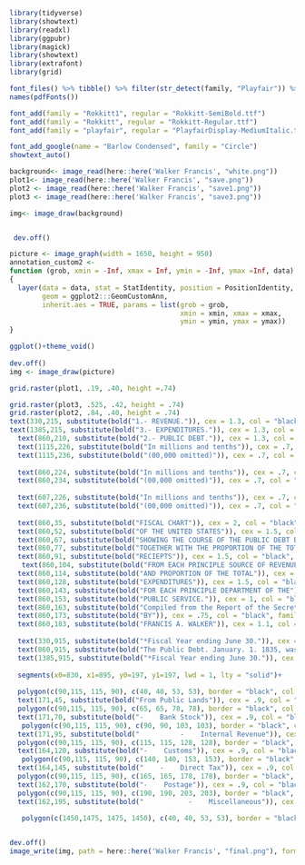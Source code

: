 ```r
library(tidyverse)
library(showtext)
library(readxl)
library(ggpubr)
library(magick)
library(showtext)
library(extrafont)
library(grid)
```
```r
font_files() %>% tibble() %>% filter(str_detect(family, "Playfair")) %>% pull(file)
names(pdfFonts())

font_add(family = "Rokkitt1", regular = "Rokkitt-SemiBold.ttf")
font_add(family = "Rokkitt", regular = "Rokkitt-Regular.ttf")
font_add(family = "playfair", regular = "PlayfairDisplay-MediumItalic.ttf")

font_add_google(name = "Barlow Condensed", family = "Circle")
showtext_auto()

```

```r
background<- image_read(here::here('Walker Francis', "white.png"))
plot1<- image_read(here::here('Walker Francis', "save.png"))
plot2 <- image_read(here::here('Walker Francis', "save1.png"))
plot3 <- image_read(here::here('Walker Francis', "save3.png"))

img<- image_draw(background)


 dev.off()


```

```r

picture <- image_graph(width = 1650, height = 950)
annotation_custom2 <- 
function (grob, xmin = -Inf, xmax = Inf, ymin = -Inf, ymax =Inf, data) 
{
  layer(data = data, stat = StatIdentity, position = PositionIdentity, 
        geom = ggplot2:::GeomCustomAnn, 
        inherit.aes = TRUE, params = list(grob = grob, 
                                          xmin = xmin, xmax = xmax, 
                                          ymin = ymin, ymax = ymax))
}

ggplot()+theme_void()
    
dev.off()
img <- image_draw(picture)

grid.raster(plot1, .19, .40, height =.74)

grid.raster(plot3, .525, .42, height = .74)
grid.raster(plot2, .84, .40, height = .74)
text(330,215, substitute(bold("1.- REVENUE.")), cex = 1.3, col = "black", family = 'Rokkitt1')
text(1385,215, substitute(bold("3.- EXPENDITURES.")), cex = 1.3, col = "black", family = 'Rokkitt1')+
  text(860,210, substitute(bold("2.- PUBLIC DEBT.")), cex = 1.3, col = "black", family = 'Rokkitt1')+
  text(1115,226, substitute(bold("In millions and tenths")), cex = .7, col = "black", family = 'playfair')+
  text(1115,236, substitute(bold("(00,000 omitted)")), cex = .7, col = "black", family = 'playfair')+
  
  text(860,224, substitute(bold("In millions and tenths")), cex = .7, col = "black", family = 'playfair')+
  text(860,234, substitute(bold("(00,000 omitted)")), cex = .7, col = "black", family = 'playfair')+
  
  text(607,226, substitute(bold("In millions and tenths")), cex = .7, col = "black", family = 'playfair')+
  text(607,236, substitute(bold("(00,000 omitted)")), cex = .7, col = "black", family = 'playfair')+
  
  text(860,35, substitute(bold("FISCAL CHART")), cex = 2, col = "black", family = 'Rokkitt1')+
  text(860,52, substitute(bold("OF THE UNITED STATES")), cex = 1.5, col = "black", family = 'Rokkitt1')+
  text(860,67, substitute(bold("SHOWING THE COURSE OF THE PUBLIC DEBT BY YEARS 1789 TO 1870.")), cex = 1, col = "black", family = 'Rokkitt')+
  text(860,77, substitute(bold("TOGETHER WITH THE PROPORTION OF THE TOTAL")), cex = 1, col = "black", family = 'Rokkitt')+
  text(860,91, substitute(bold("RECIEPTS")), cex = 1.5, col = "black", family = 'Rokkitt1')+
   text(860,104, substitute(bold("FROM EACH PRINCIPLE SOURCE OF REVENUE")), cex = 1, col = "black", family = 'Rokkitt')+
  text(860,114, substitute(bold("AND PROPORTION OF THE TOTAL")), cex = 1, col = "black", family = 'Rokkitt')+
  text(860,128, substitute(bold("EXPENDITURES")), cex = 1.5, col = "black", family = 'Rokkitt1')+
  text(860,143, substitute(bold("FOR EACH PRINCIPLE DEPARTMENT OF THE")), cex = 1, col = "black", family = 'Rokkitt')+
  text(860,153, substitute(bold("PUBLIC SERVICE.")), cex = 1, col = "black", family = 'Rokkitt')+
  text(860,163, substitute(bold("Compiled from the Report of the Secretary of the Treasury for the year 1872,")), cex = .9, col = "black", family = 'Rokkitt')+
  text(860,173, substitute(bold("BY")), cex = .75, col = "black", family = 'Rokkitt')+
  text(860,183, substitute(bold("FRANCIS A. WALKER")), cex = 1.1, col = "black", family = 'Rokkitt')+
  
  text(330,915, substitute(bold("*Fiscal Year ending June 30.")), cex = 1.1, col = "black", family = 'Rokkitt')+ 
  text(860,915, substitute(bold("The Public Debt. January. 1. 1835, was $ 37.513.")), cex = 1.1, col = "black", family = 'Rokkitt')+ 
  text(1385,915, substitute(bold("*Fiscal Year ending June 30.")), cex = 1.1, col = "black", family = 'Rokkitt')+ 
  
  segments(x0=830, x1=895, y0=197, y1=197, lwd = 1, lty = "solid")+
  
  polygon(c(90,115, 115, 90), c(40, 40, 53, 53), border = "black", col = "#c0c3b7")+
  text(171,45, substitute(bold("From Public Lands")), cex = .9, col = "black", family = 'playfair')+
  polygon(c(90,115, 115, 90), c(65, 65, 78, 78), border = "black", col ="#b2a961")+
  text(171,70, substitute(bold("-    Bank Stock")), cex = .9, col = "black", family = 'playfair')+
   polygon(c(90,115, 115, 90), c(90, 90, 103, 103), border = "black", col ="#fedcc6")+
  text(171,95, substitute(bold("          -    Internal Revenue")), cex = .9, col = "black", family = 'playfair')+
  polygon(c(90,115, 115, 90), c(115, 115, 128, 128), border = "black", col ="#ffe383")+
  text(164,120, substitute(bold("-    Customs")), cex = .9, col = "black", family = 'playfair')+
   polygon(c(90,115, 115, 90), c(140, 140, 153, 153), border = "black", col ="#a48048")+
  text(164,145, substitute(bold("    -    Direct Tax")), cex = .9, col = "black", family = 'playfair')+
  polygon(c(90,115, 115, 90), c(165, 165, 178, 178), border = "black", col ='#e19d91')+
  text(162,170, substitute(bold("-    Postage")), cex = .9, col = "black", family = 'playfair')+
  polygon(c(90,115, 115, 90), c(190, 190, 203, 203), border = "black", col ='#737165')+
  text(162,195, substitute(bold("           -    Miscellaneous")), cex = .9, col = "black", family = 'playfair')+
  
   polygon(c(1450,1475, 1475, 1450), c(40, 40, 53, 53), border = "black", col = "#ddd9cb")


dev.off()
image_write(img, path = here::here('Walker Francis', "final.png"), format = "png")

```